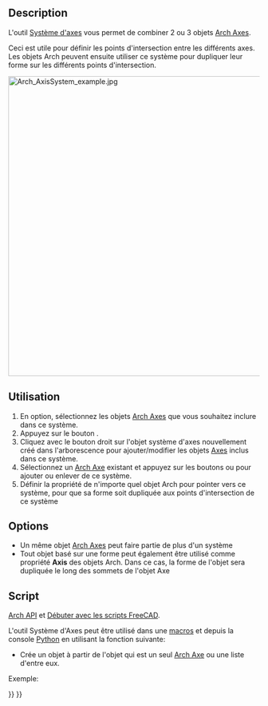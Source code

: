 <languages/>

{{Docnav/fr
|[[Arch_Axis/fr|Axes]]
|[[Arch_Grid/fr|Grille]]
|[[BIM_Workbench/fr|Atelier BIM]]
|IconL=Arch_Axis.svg
|IconR=Arch_Grid.svg
|IconC=Workbench_BIM.svg
}}

{{VeryImportantMessage|Cette commande fait partie de l'ensemble intégré de l'[[BIM_Workbench/fr|atelier BIM]] avec la V1.0<br>
Cette page a été mise à jour pour cette version.}}

{{GuiCommand/fr
|Name=Arch AxisSystem
|Name/fr=Arch Système d'axes
|MenuLocation=Annotation → Système d'axes
|Workbenches=[[BIM_Workbench/fr|BIM]]
|SeeAlso=[[Arch_Axis/fr|Arch Axes]], [[Arch_Grid/fr|Arch Grille]]
}}

==Description==

L'outil [[Arch_AxisSystem/fr|Système d'axes]] vous permet de combiner 2 ou 3 objets [[Arch_Axis/fr|Arch Axes]].

Ceci est utile pour définir les points d'intersection entre les différents axes. Les objets Arch peuvent ensuite utiliser ce système pour dupliquer leur forme sur les différents points d'intersection.

[[Image:Arch AxisSystem example.jpg|600px]]
{{Caption|Trois objets [[Arch_Axis/fr|Arch Axes]] combinés en un [[Arch_AxisSystem/fr|Système d'axes]]. Un objet [[Arch_Structure/fr|Arch Structure]] utilise ce système comme propriété {{PropertyData|Axis}} pour que sa forme soit dupliquée à chaque point d'intersection.}}

<span id="Usage"></span>
==Utilisation==

# En option, sélectionnez les objets [[Arch_Axis/fr|Arch Axes]] que vous souhaitez inclure dans ce système.
# Appuyez sur le bouton {{Button|[[Image:Arch AxisSystem.svg|16px]] [[Arch_AxisSystem/fr|Système d'axes]]}}.
# Cliquez avec le bouton droit sur l'objet système d'axes nouvellement créé dans l'arborescence pour ajouter/modifier les objets [[Arch_Axis/fr|Axes]] inclus dans ce système.
# Sélectionnez un [[Arch_Axis/fr|Arch Axe]] existant et appuyez sur les boutons {{Button|[[Image:Arch_Add.svg|16px]] [[Arch_Add/fr|Arch Ajouter]]}} ou {{Button|[[Image:Arch_Remove.svg|16px]] [[Arch_Remove/fr|Arch Supprimer]]}} pour ajouter ou enlever de ce système.
# Définir la propriété {{PropertyData|Axis}} de n'importe quel objet Arch pour pointer vers ce système, pour que sa forme soit dupliquée aux points d'intersection de ce système

==Options==

* Un même objet [[Arch_Axis/fr|Arch Axes]] peut faire partie de plus d'un système
* Tout objet basé sur une forme peut également être utilisé comme propriété '''Axis''' des objets Arch. Dans ce cas, la forme de l'objet sera dupliquée le long des sommets de l'objet Axe

<span id="Scripting"></span>
==Script==

{{Emphasis|Voir aussi :}} [[Arch_API/fr|Arch API]] et [[FreeCAD_Scripting_Basics/fr|Débuter avec les scripts FreeCAD]].

L'outil Système d'Axes peut être utilisé dans une [[Macros/fr|macros]] et depuis la console [[Python/fr|Python]] en utilisant la fonction suivante:
{{Code|code=
AxisSystem = makeAxisSystem(axes, name="Axis System")
}}

* Crée un objet {{incode|AxisSystem}} à partir de l'objet {{incode|axes}} qui est un seul [[Arch_Axis/fr|Arch Axe]] ou une liste d'entre eux.

Exemple:
{{Code|code=
import Draft, Arch

Axes = Arch.makeAxis(5, 1000)

Axes.ViewObject.LineWidth = 3
Axes.ViewObject.BubbleSize = 200
Axes.ViewObject.FontSize = 150

Axes2 = Arch.makeAxis(6, 500)

Axes2.ViewObject.LineWidth = 2
Axes2.ViewObject.BubbleSize = 200
Axes2.ViewObject.FontSize = 150
Axes2.ViewObject.NumberingStyle = "A,B,C"
FreeCAD.ActiveDocument.recompute()

Axes2.Length = 6000
Draft.rotate(Axes2, -90)
Draft.move(Axes2, FreeCAD.Vector(-1000, 2500, 0))
FreeCAD.ActiveDocument.recompute()

AxisSystem = Arch.makeAxisSystem([Axes, Axes2])

Structure = Arch.makeStructure(length=200, width=200, height=100)
Draft.move(Structure, FreeCAD.Vector(-100, 0, 0))
Structure.Axis = AxisSystem
FreeCAD.ActiveDocument.recompute()
}}


{{Docnav/fr
|[[Arch_Axis/fr|Axes]]
|[[Arch_Grid/fr|Grille]]
|[[BIM_Workbench/fr|Atelier BIM]]
|IconL=Arch_Axis.svg
|IconR=Arch_Grid.svg
|IconC=Workbench_BIM.svg
}}

{{BIM_Tools_navi{{#translation:}}}}
{{Userdocnavi{{#translation:}}}}